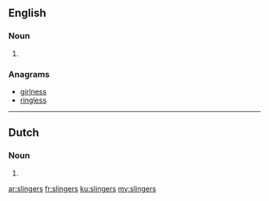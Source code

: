 ==English==

===Noun===
{{head|en}}

# {{plural of|slinger}}

===Anagrams===
* [[girlness#English|girlness]]
* [[ringless#English|ringless]]

----

==Dutch==

===Noun===
{{head|nl}}
# {{nl-noun form of|pl|slinger}}

[[ar:slingers]]
[[fr:slingers]]
[[ku:slingers]]
[[my:slingers]]